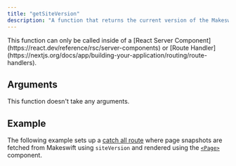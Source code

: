 ```yaml
---
title: "getSiteVersion"
description: "A function that returns the current version of the Makeswift site. This function is currently only used when calling `getPageSnapshot` when using **App Router** in Next.js."
---
```



<Warning>
  This function can only be called inside of a [React Server
  Component](https://react.dev/reference/rsc/server-components) or [Route
  Handler](https://nextjs.org/docs/app/building-your-application/routing/route-handlers).
</Warning>

## Arguments

This function doesn't take any arguments.

## Example

The following example sets up a [catch all route](https://nextjs.org/docs/pages/building-your-application/routing/dynamic-routes#catch-all-segments) where page snapshots are fetched from Makeswift using `siteVersion` and rendered using the [`<Page>`](/developer/reference/components/page) component.

<AppRouterCatchAllExample />

